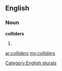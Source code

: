 ==English==

===Noun===
'''colliders'''

# {{plural of|[[collider]]}}

[[Category:English plurals]]

[[ar:colliders]]
[[my:colliders]]